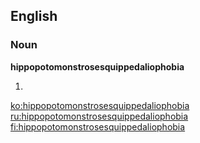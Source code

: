 ==English==

===Noun===
'''hippopotomonstrosesquippedaliophobia'''

# {{misspelling of|hippopotomonstrosesquipedaliophobia}}

[[ko:hippopotomonstrosesquippedaliophobia]]
[[ru:hippopotomonstrosesquippedaliophobia]]
[[fi:hippopotomonstrosesquippedaliophobia]]